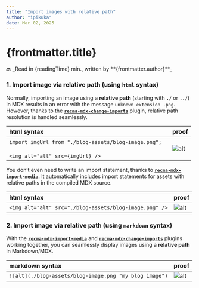 ```yaml
---
title: "Import images with relative path"
author: "ipikuka"
date: Mar 02, 2025
---
```


# {frontmatter.title}

<Link href={"/articles-strategy-flat-content"}>🔙</Link>
_Read in {readingTime} min., written by **{frontmatter.author}**_

### 1. Import image via relative path (using `html` syntax)

Normally, importing an image using a **relative path** (starting with **`./`** or **`../`**) in MDX
results in an error with the message `unknown extension .png`. However,
thanks to the **[`recma-mdx-change-imports`](https://github.com/ipikuka/recma-mdx-change-imports)** plugin,
relative path resolution is handled seamlessly.


| html syntax                                                                                                        | proof                                         |
| :----------------------------------------------------------------------------------------------------------------- | --------------------------------------------- |
| `import imgUrl from "./blog-assets/blog-image.png";`&nbsp;&nbsp;&nbsp;<br /><br />`<img alt="alt" src={imgUrl} />` | <img alt="alt" src={imgUrl} title=">60x60" /> |

You don’t even need to write an import statement,
thanks to **[`recma-mdx-import-media`](https://github.com/ipikuka/recma-mdx-import-media)**.
It automatically includes import statements for assets with relative paths in the compiled MDX source.

| html syntax                                            | proof                                                               |
| :----------------------------------------------------- | ------------------------------------------------------------------- |
| `<img alt="alt" src="./blog-assets/blog-image.png" />` | <img alt="alt" src="./blog-assets/blog-image.png" title=">60x60" /> |

### 2. Import image via relative path (using `markdown` syntax)

With the **[`recma-mdx-import-media`](https://github.com/ipikuka/recma-mdx-import-media)** and
**[`recma-mdx-change-imports`](https://github.com/ipikuka/recma-mdx-change-imports)** plugins working together,
you can seamlessly display images using a **relative path** in Markdown/MDX.

| markdown syntax                                        | proof                                                        |
| :----------------------------------------------------- | ------------------------------------------------------------ |
| `![alt](./blog-assets/blog-image.png "my blog image")` | ![alt](./blog-assets/blog-image.png "my blog image > 60x60") |
